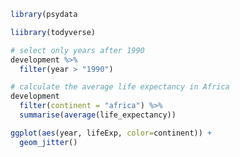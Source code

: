 ```r
library(psydata

liibrary(todyverse)

# select only years after 1990
development %>%
  filter(year > "1990")

# calculate the average life expectancy in Africa
development 
  filter(continent = "africa") %>% 
  summarise(average(life_expectancy))

ggplot(aes(year, lifeExp, color=continent)) +
  geom_jitter()
```